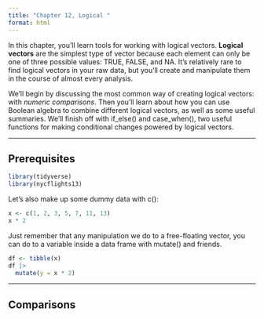 ```yaml
---
title: "Chapter 12, Logical "
format: html
---
```


In this chapter, you’ll learn tools for working with logical vectors. **Logical vectors** are the simplest type of vector because each element can only be one of three possible values: TRUE, FALSE, and NA. It’s relatively rare to find logical vectors in your raw data, but you’ll create and manipulate them in the course of almost every analysis.

We’ll begin by discussing the most common way of creating logical vectors: with *numeric comparisons*. Then you’ll learn about how you can use Boolean algebra to combine different logical vectors, as well as some useful summaries. We’ll finish off with if_else() and case_when(), two useful functions for making conditional changes powered by logical vectors.

------------------------------------------------------------------------

## Prerequisites

```r
library(tidyverse)
library(nycflights13)
```

Let's also make up some dummy data with c():
```r
x <- c(1, 2, 3, 5, 7, 11, 13)
x * 2
```

Just remember that any manipulation we do to a free-floating vector, you can do to a variable inside a data frame with mutate() and friends.
```r
df <- tibble(x)
df |> 
  mutate(y = x * 2)
```

------------------------------------------------------------------------

## Comparisons

